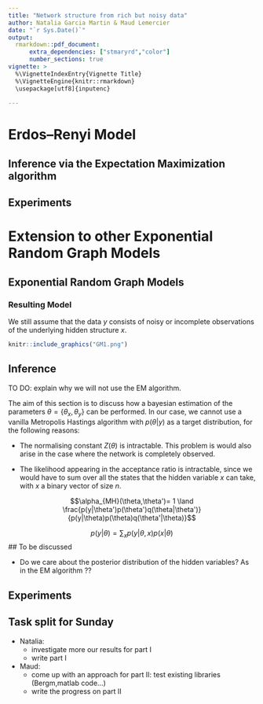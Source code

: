 ```yaml
---
title: "Network structure from rich but noisy data"
author: Natalia Garcia Martin & Maud Lemercier
date: "`r Sys.Date()`"
output: 
  rmarkdown::pdf_document:
      extra_dependencies: ["stmaryrd","color"]
      number_sections: true
vignette: >
  %\VignetteIndexEntry{Vignette Title}
  %\VignetteEngine{knitr::rmarkdown}
  \usepackage[utf8]{inputenc}
  
---
```

# Erdos–Renyi Model
## Inference via the Expectation Maximization algorithm
## Experiments

# Extension to other Exponential Random Graph Models
## Exponential Random Graph Models

### Resulting Model
We still assume that the data $y$ consists of noisy or incomplete observations of the underlying hidden structure $x$.

```r
knitr::include_graphics("GM1.png")
```


## Inference
TO DO: explain why we will not use the EM algorithm.

The aim of this section is to discuss how a bayesian estimation of the parameters $\theta=\{\theta_x, \theta_y\}$ can be performed. In our case, we cannot use a vanilla Metropolis Hastings algorithm with $p(\theta|y)$ as a target distribution, for the following reasons:

* The normalising constant $Z(\theta)$ is intractable. This problem is would also arise in the case where the network is completely observed. 

* The likelihood appearing in the acceptance ratio is intractable, since we would have to sum over all the states that the hidden variable $x$ can take, with $x$ a binary vector of size $n$.


$$\alpha_{MH}(\theta,\theta')= 1 \land \frac{p(y|\theta')p(\theta')q(\theta|\theta')}{p(y|\theta)p(\theta)q(\theta'|\theta)}$$

$$p(y|\theta)=\sum_xp(y|\theta,x)p(x|\theta) $$
## To be discussed

* Do we care about the posterior distribution of the hidden variables? As in the EM algorithm ??



## Experiments

## Task split for Sunday

* Natalia: 
  + investigate more our results for part I
  + write part I
  
* Maud:
  + come up with an approach for part II: test existing libraries (Bergm,matlab code...)
  + write the progress on part II
